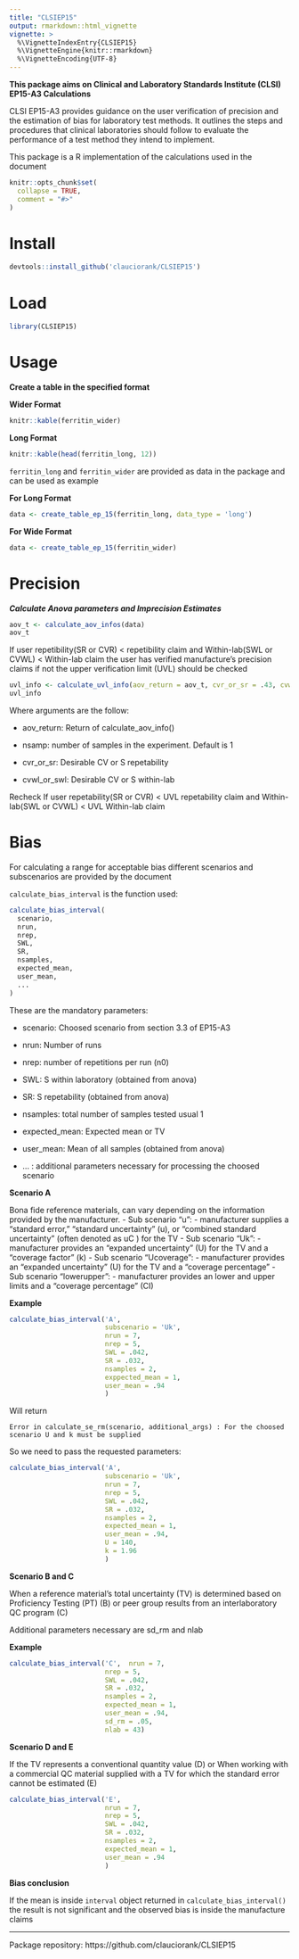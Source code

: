 ```yaml
---
title: "CLSIEP15"
output: rmarkdown::html_vignette
vignette: >
  %\VignetteIndexEntry{CLSIEP15}
  %\VignetteEngine{knitr::rmarkdown}
  %\VignetteEncoding{UTF-8}
---
```


**This package aims on Clinical and Laboratory Standards Institute (CLSI) EP15-A3 Calculations**

CLSI EP15-A3 provides guidance on the user verification of precision and the estimation of bias for laboratory test methods. It outlines the steps and procedures that clinical laboratories should follow to evaluate the performance of a test method they intend to implement. 

This package is a R implementation of the calculations used in the document

```r
knitr::opts_chunk$set(
  collapse = TRUE,
  comment = "#>"
)
```

# Install

```r
devtools::install_github('clauciorank/CLSIEP15')
```

# Load
```r
library(CLSIEP15)
```

# Usage

**Create a table in the specified format**

**Wider Format**
```r
knitr::kable(ferritin_wider)
```

**Long Format**

```r
knitr::kable(head(ferritin_long, 12))
```

`ferritin_long` and `ferritin_wider` are provided as data in the package and can be used as example

**For Long Format**

```r
data <- create_table_ep_15(ferritin_long, data_type = 'long')
```

**For Wide Format**
```r
data <- create_table_ep_15(ferritin_wider)
```

# Precision

***Calculate Anova parameters and Imprecision Estimates***

```r
aov_t <- calculate_aov_infos(data)
aov_t
```

If user repetibility(SR or CVR) < repetibility claim and Within-lab(SWL or CVWL) < Within-lab claim the 
user has verified manufacture's precision claims if not the upper verification limit (UVL) should be checked

```r
uvl_info <- calculate_uvl_info(aov_return = aov_t, cvr_or_sr = .43, cvwl_or_swl = .7)
uvl_info
```

Where arguments are the follow:

- aov_return:	Return of calculate_aov_info()

- nsamp: number of samples in the experiment. Default is 1

- cvr_or_sr: Desirable CV or S repetability

- cvwl_or_swl: Desirable CV or S within-lab

Recheck If user repetability(SR or CVR) < UVL repetability claim and Within-lab(SWL or CVWL) < UVL Within-lab claim

# Bias

For calculating a range for acceptable bias different scenarios and subscenarios are provided by the document

`calculate_bias_interval` is the function used:

```r
calculate_bias_interval(
  scenario,
  nrun,
  nrep,
  SWL,
  SR,
  nsamples,
  expected_mean,
  user_mean,
  ...
)
```

These are the mandatory parameters:

- scenario: Choosed scenario from section 3.3 of EP15-A3

- nrun: Number of runs

- nrep: number of repetitions per run (n0)

- SWL: S within laboratory (obtained from anova)

- SR: S repetability (obtained from anova)

- nsamples: total number of samples tested usual 1

- expected_mean: Expected mean or TV

- user_mean: Mean of all samples (obtained from anova)

- ... : additional parameters necessary for processing the choosed scenario

**Scenario A**

Bona fide reference materials, can vary depending on the information provided by the manufacturer. 
- Sub scenario "u":
    -  manufacturer supplies a "standard error," "standard uncertainty" (u), or "combined standard uncertainty" (often denoted as uC ) for the TV
- Sub scenario "Uk":
    - manufacturer provides an "expanded uncertainty" (U) for the TV and a "coverage factor" (k)
- Sub scenario "Ucoverage":
    - manufacturer provides an "expanded uncertainty" (U) for the TV and a "coverage percentage"
- Sub scenario "lowerupper":
    - manufacturer provides an lower and upper limits and a "coverage percentage" (CI)
    
**Example**

```r
calculate_bias_interval('A', 
                        subscenario = 'Uk', 
                        nrun = 7, 
                        nrep = 5, 
                        SWL = .042, 
                        SR = .032, 
                        nsamples = 2, 
                        exppected_mean = 1, 
                        user_mean = .94
                        )
```

Will return

`Error in calculate_se_rm(scenario, additional_args) : For the choosed scenario U and k must be supplied`

So we need to pass the requested parameters:

```r
calculate_bias_interval('A', 
                        subscenario = 'Uk', 
                        nrun = 7, 
                        nrep = 5, 
                        SWL = .042, 
                        SR = .032, 
                        nsamples = 2, 
                        expected_mean = 1, 
                        user_mean = .94, 
                        U = 140, 
                        k = 1.96
                        )
```


**Scenario B and C**

When a reference material's total uncertainty (TV) is determined based on Proficiency Testing (PT) (B) or  peer group results from an interlaboratory QC program (C)

Additional parameters necessary are sd_rm and nlab

**Example**
```r
calculate_bias_interval('C',  nrun = 7, 
                        nrep = 5, 
                        SWL = .042, 
                        SR = .032, 
                        nsamples = 2, 
                        expected_mean = 1, 
                        user_mean = .94,
                        sd_rm = .05,
                        nlab = 43)
```

**Scenario D and E**

If the TV represents a conventional quantity value (D) or When working with a commercial QC material supplied
with a TV for which the standard error cannot be estimated (E)

```r
calculate_bias_interval('E', 
                        nrun = 7, 
                        nrep = 5, 
                        SWL = .042, 
                        SR = .032, 
                        nsamples = 2, 
                        expected_mean = 1, 
                        user_mean = .94
                        )
```

**Bias conclusion**

If the mean is inside `interval` object returned in `calculate_bias_interval()` the result is not significant and the observed bias is inside the manufacture claims

-------------------------------------------------------
Package repository: https://github.com/clauciorank/CLSIEP15
